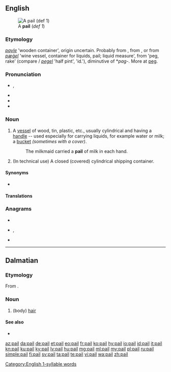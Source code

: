 {{also|pa'il}}
==English==
[[Image:Bail_(PSF).png|thumb|A '''pail''' (''def 1'')]]

===Etymology===
{{etyl|enm|en}} ''[[payle]]'' 'wooden container', origin uncertain. Probably from {{etyl|fro|en}} {{m|fro|paielle||pan, cooking vessel, liquid measure}}, from {{etyl|la|en}} {{m|la|patella}}, or from {{etyl|ang|en}} ''[[pægel|pæġel]]'' 'wine vessel, container for liquids, pail; liquid measure', from {{etyl|gem-pro|en}} {{m|gem-pro|*pagilaz}} 'peg, rake' (compare {{etyl|dum|-}}/{{etyl|gml|-}} ''[[pegel#Middle Dutch|pegel]]'' 'half pint', {{etyl|da|-}} ''{{l|da|pægl}}'' 'id.'), diminutive of *''pag-''. More at [[peg]].

===Pronunciation===
* {{enPR|pāl}}, {{IPA|/peɪl/|lang=en}}
* {{audio|en-us-pail.ogg|Audio (US)|lang=en}}
* {{rhymes|eɪl|lang=en}}
* {{homophones|lang=en|pale}}

[[Category:English 1-syllable words]]

===Noun===
{{en-noun}}

# A [[vessel]] of wood, tin, plastic, etc., usually cylindrical and having a [[handle]] -- used especially for carrying liquids, for example water or milk; a [[bucket]] ''(sometimes with a cover)''.
#: The milkmaid carried a '''pail''' of milk in each hand.
# (In technical use) A closed (covered) cylindrical shipping container.

====Synonyms====
* {{l|en|bucket}}

====Translations====
{{trans-see|bucket}}

===Anagrams===
* {{l|en|lipa}}
* {{l|en|pali}}, {{l|en|Pali}}
* {{l|en|pial}}

----

==Dalmatian==

===Etymology===
From {{inh|dlm|la|pilus}}.

===Noun===
{{head|dlm|noun|g=m}}

# (body) [[hair]]

====See also====
* {{l|dlm|capei}}

[[az:pail]]
[[da:pail]]
[[de:pail]]
[[et:pail]]
[[eo:pail]]
[[fr:pail]]
[[ko:pail]]
[[hy:pail]]
[[io:pail]]
[[id:pail]]
[[it:pail]]
[[kn:pail]]
[[ku:pail]]
[[ky:pail]]
[[lv:pail]]
[[hu:pail]]
[[mg:pail]]
[[ml:pail]]
[[my:pail]]
[[pl:pail]]
[[ru:pail]]
[[simple:pail]]
[[fi:pail]]
[[sv:pail]]
[[ta:pail]]
[[te:pail]]
[[vi:pail]]
[[wa:pail]]
[[zh:pail]]